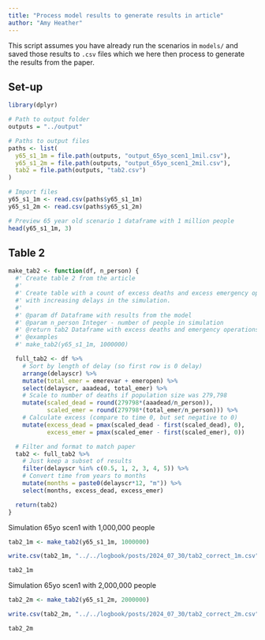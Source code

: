 ```yaml
---
title: "Process model results to generate results in article"
author: "Amy Heather"
---
```


This script assumes you have already run the scenarios in `models/` and saved those results to `.csv` files which we here then process to generate the results from the paper.

## Set-up

```r
library(dplyr)
```

```r
# Path to output folder
outputs = "../output"

# Paths to output files
paths <- list(
  y65_s1_1m = file.path(outputs, "output_65yo_scen1_1mil.csv"),
  y65_s1_2m = file.path(outputs, "output_65yo_scen1_2mil.csv"),
  tab2 = file.path(outputs, "tab2.csv")
)
```

```r
# Import files
y65_s1_1m <- read.csv(paths$y65_s1_1m)
y65_s1_2m <- read.csv(paths$y65_s1_2m)

# Preview 65 year old scenario 1 dataframe with 1 million people
head(y65_s1_1m, 3)
```

## Table 2

```r
make_tab2 <- function(df, n_person) {
  #' Create table 2 from the article
  #' 
  #' Create table with a count of excess deaths and excess emergency operations
  #' with increasing delays in the simulation.
  #' 
  #' @param df Dataframe with results from the model
  #' @param n_person Integer - number of people in simulation
  #' @return tab2 Dataframe with excess deaths and emergency operations
  #' @examples
  #' make_tab2(y65_s1_1m, 1000000)

  full_tab2 <- df %>%
    # Sort by length of delay (so first row is 0 delay)
    arrange(delayscr) %>%
    mutate(total_emer = emerevar + emeropen) %>%
    select(delayscr, aaadead, total_emer) %>%
    # Scale to number of deaths if population size was 279,798
    mutate(scaled_dead = round(279798*(aaadead/n_person)),
           scaled_emer = round(279798*(total_emer/n_person))) %>%
    # Calculate excess (compare to time 0, but set negative to 0)
    mutate(excess_dead = pmax(scaled_dead - first(scaled_dead), 0),
           excess_emer = pmax(scaled_emer - first(scaled_emer), 0))

  # Filter and format to match paper
  tab2 <- full_tab2 %>%
    # Just keep a subset of results
    filter(delayscr %in% c(0.5, 1, 2, 3, 4, 5)) %>%
    # Convert time from years to months
    mutate(months = paste0(delayscr*12, "m")) %>%
    select(months, excess_dead, excess_emer)

  return(tab2)
}
```

Simulation 65yo scen1 with 1,000,000 people

```r
tab2_1m <- make_tab2(y65_s1_1m, 1000000)

write.csv(tab2_1m, "../../logbook/posts/2024_07_30/tab2_correct_1m.csv", row.names=FALSE)

tab2_1m
```

Simulation 65yo scen1 with 2,000,000 people

```r
tab2_2m <- make_tab2(y65_s1_2m, 2000000)

write.csv(tab2_2m, "../../logbook/posts/2024_07_30/tab2_correct_2m.csv", row.names=FALSE)

tab2_2m
```
